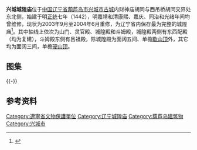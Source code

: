 {{Refimprove|time=2021-01-29T08:49:05+00:00}}
{{文物保护单位
| 级别 = 省级
| 省区市 = 辽宁省
| 名称 = 城隍庙
| 图片 = 
| 编号 = 6-36
| 分类 = 古建筑
| 时代 = [[明|明]]
| 所在 = [[葫芦岛市|葫芦岛市]][[兴城市|兴城市]]
| 登录 = 2003年3月
}}
'''兴城城隍庙'''位于[[中国|中国]][[辽宁省|辽宁省]][[葫芦岛市|葫芦岛市]][[兴城市|兴城市]][[兴城古城|古城]]内财神庙胡同与西吊桥胡同交界处东北侧，始建于明[[正统_(年号)|正统]]七年（1442），明嘉靖和清康熙、嘉庆、同治和光绪年间均曾维修，现状为2003年9月至2004年6月重修，为辽宁省内保存最为完整的城隍庙<ref>{{cite web|url=http://www.nen.com.cn/77971867083735040/20040620/1429140.shtml|title=《最大一次修旧如旧工程 兴城古庙现600年前风采》|accessdate=2012-07-26|work=|publisher=东北新闻网}}{{dead link|date=2017年11月 |bot=InternetArchiveBot |fix-attempted=yes }}</ref>。其中轴线上依次为山门、灵官殿、城隍殿和斗姆殿，城隍殿两侧有东西配殿（均为复建），斗姆殿东侧有吕祖殿，除城隍殿为面阔五间、单檐[[歇山顶|歇山顶]]外，其它均为面阔三间，单檐[[硬山顶|硬山顶]]。
== 图集 ==
{{multiple image
| align  = left
| image1 = The Temple of the Town Deity in Xingcheng 01 2010-09.JPG
| width1 = 240
| caption1 = 平面
| image2 = The Temple of the Town Deity in Xingcheng 02 2010-09.JPG
| width2 = 240
| caption2 = 山门
| image3 = The Temple of the Town Deity in Xingcheng 04 2010-09.JPG
| width3 = 240
| caption3 = 城隍殿正面
| image4 = The Temple of the Town Deity in Xingcheng 09 2010-09.JPG
| width4 = 240
| caption4 = 城隍殿背面}}
{{-}}
== 参考资料 ==
{{Reflist}}
{{Liaoning-stub}}
{{DEFAULTSORT:X}}
{{commons|Category:The Temple of the Town Deity in Xingcheng}}
{{兴城古城}}
[[Category:遼寧省文物保護單位|Category:遼寧省文物保護單位]]
[[Category:辽宁城隍庙|Category:辽宁城隍庙]]
[[Category:葫芦岛建筑物|Category:葫芦岛建筑物]]
[[Category:兴城市|Category:兴城市]]